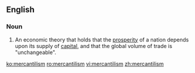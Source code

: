 ==English==
===Noun===
{{en-noun|-}}
{{wikipedia}}

#An economic theory that holds that the [[prosperity]] of a nation depends upon its supply of [[capital]], and that the global volume of trade is "unchangeable".

[[ko:mercantilism]]
[[ro:mercantilism]]
[[vi:mercantilism]]
[[zh:mercantilism]]